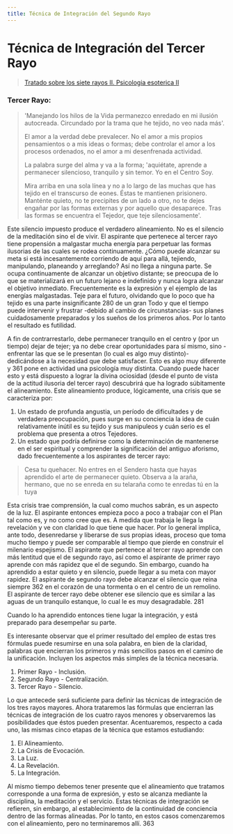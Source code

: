 ```yaml
---
title: Técnica de Integración del Segundo Rayo
---
```


# Técnica de Integración del Tercer Rayo

> [Tratado sobre los siete rayos II. Psicologia esoterica II](/tratado-sobre-los-siete-rayos-II/la-coordinacion-de-la-personalidad#tercer-rayo) 


### Tercer Rayo:

> 'Manejando los hilos de la Vida permanezco enredado en mi ilusión autocreada. Circundado por la trama que he tejido, no veo nada más'.
>
> El amor a la verdad debe prevalecer. No el amor a mis propios pensamientos o a mis ideas o formas; debe controlar el amor a los procesos ordenados, no el amor a mi desenfrenada actividad.
>
> La palabra surge del alma y va a la forma; 'aquiétate, aprende a permanecer silencioso, tranquilo y sin temor. Yo en el Centro Soy.
>
> Mira arriba en una sola línea y no a lo largo de las muchas que has tejido en el transcurso de eones. Éstas te mantienen prisionero. Manténte quieto, no te precipites de un lado a otro, no te dejes engañar por las formas externas y por aquello que desaparece. Tras las formas se encuentra el Tejedor, que teje silenciosamente'.

Este silencio impuesto produce el verdadero alineamiento. No es el silencio de la meditación sino el de vivir. El aspirante que pertenece al tercer rayo tiene propensión a malgastar mucha energía para perpetuar las formas ilusorias de las cuales se rodea continuamente. ¿Cómo puede alcanzar su meta si está incesantemente corriendo de aquí para allá, tejiendo, manipulando, planeando y arreglando? Así no llega a ninguna parte. Se ocupa continuamente de alcanzar un objetivo distante; se preocupa de lo que se materializará en un futuro lejano e indefinido y nunca logra alcanzar el objetivo inmediato. Frecuentemente es la expresión y el ejemplo de las energías malgastadas. Teje para el futuro, olvidando que lo poco que ha tejido es una parte insignificante <Pin lang="es">280</Pin> de un gran Todo y que el tiempo puede intervenir y frustrar -debido al cambio de circunstancias- sus planes cuidadosamente preparados y los sueños de los primeros años. Por lo tanto el resultado es futilidad.

A fin de contrarrestarlo, debe permanecer tranquilo en el centro y (por un tiempo) dejar de tejer; ya no debe crear oportunidades para sí mismo, sino -enfrentar las que se le presentan (lo cual es algo muy distinto)- dedicándose a la necesidad que debe satisfacer. Esto es algo muy diferente y <Pin lang="en">361</Pin> pone en actividad una psicología muy distinta. Cuando puede hacer esto y está dispuesto a lograr la divina ociosidad (desde el punto de vista de la actitud ilusoria del tercer rayo) descubrirá que ha logrado súbitamente el alineamiento. Este alineamiento produce, lógicamente, una crisis que se caracteriza por:

1. Un estado de profunda angustia, un período de dificultades y de verdadera preocupación, pues surge en su conciencia la idea de cuán relativamente inútil es su tejido y sus manipuleos y cuán serio es el problema que presenta a otros Tejedores.
2. Un estado que podría definirse como la determinación de mantenerse en el ser espiritual y comprender la significación del antiguo aforismo, dado frecuentemente a los aspirantes de tercer rayo:

> Cesa tu quehacer. No entres en el Sendero hasta que hayas aprendido el arte de permanecer quieto. Observa a la araña, hermano, que no se enreda en su telaraña como te enredas tú en la tuya

Esta crisis trae comprensión, la cual como muchos sabrán, es un aspecto de la luz. El aspirante entonces empieza poco a poco a trabajar con el Plan tal como es, y no como cree que es. A medida que trabaja le llega la revelación y ve con claridad lo que tiene que hacer. Por lo general implica, ante todo, desenredarse y liberarse de sus propias ideas, proceso que toma mucho tiempo y puede ser comparable al tiempo que pierde en construir el milenario espejismo. El aspirante que pertenece al tercer rayo aprende con más lentitud que el de segundo rayo, así como el aspirante de primer rayo aprende con más rapidez que el de segundo. Sin embargo, cuando ha aprendido a estar quieto y en silencio, puede llegar a su meta con mayor rapidez. El aspirante de segundo rayo debe alcanzar el silencio que reina siempre <Pin lang="en">362</Pin> en el corazón de una tormenta o en el centro de un remolino. El aspirante de tercer rayo debe obtener ese silencio que es similar a las aguas de un tranquilo estanque, lo cual le es muy desagradable. <Pin lang="es">281</Pin>

Cuando lo ha aprendido entonces tiene lugar la integración, y está preparado para desempeñar su parte.

Es interesante observar que el primer resultado del empleo de estas tres fórmulas puede resumirse en una sola palabra, en bien de la claridad, palabras que encierran los primeros y más sencillos pasos en el camino de la unificación. Incluyen los aspectos más simples de la técnica necesaria.

1. Primer Rayo  -  Inclusión.
2. Segundo Rayo  -  Centralización.
3. Tercer Rayo  -  Silencio.

Lo que antecede será suficiente para definir las técnicas de integración de los tres rayos mayores. Ahora trataremos las fórmulas que encierran las técnicas de integración de los cuatro rayos menores y observaremos las posibilidades que éstos pueden presentar. Acentuaremos, respecto a cada uno, las mismas cinco etapas de la técnica que estamos estudiando:

1. El Alineamiento.
2. La Crisis de Evocación.
3. La Luz.
4. La Revelación.
5. La Integración.

Al mismo tiempo debemos tener presente que el alineamiento que tratamos corresponde a una forma de expresión, y esto se alcanza mediante la disciplina, la meditación y el servicio. Estas técnicas de integración se refieren, sin embargo, al establecimiento de la continuidad de conciencia dentro de las formas alineadas. Por lo tanto, en estos casos comenzaremos con el alineamiento, pero no terminaremos allí. <Pin lang="en">363</Pin>

